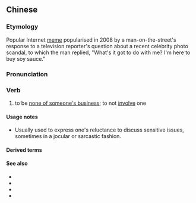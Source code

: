 ==Chinese==
{{zh-forms|s=打酱油|type=12|lit=to buy soy sauce; to fill up the soy sauce bottle in one's household}}
{{wikipedia|lang=zh}}

===Etymology===
Popular Internet [[meme]] popularised in 2008 by a man-on-the-street's response to a television reporter's question about a recent celebrity photo scandal, to which the man replied, "What's it got to do with me? I'm here to buy soy sauce."

===Pronunciation===
{{zh-pron
|m=dǎjiàngyóu
|c=daa2 zoeng3 jau4
|cat=v
}}

===Verb===
{{zh-verb}}

# {{lb|zh|slang}} to be [[none of someone's business]]; to not [[involve]] one
#: {{zh-x|關.我.屌事，我 出來 '''打.醬油''' 的。|What's it got to do with me? I'm here to '''"buy soy sauce"'''.}}

====Usage notes====
* Usually used to express one's reluctance to discuss sensitive issues, sometimes in a jocular or sarcastic fashion.

====Derived terms====
{{zh-der|醬油男|醬油族}}

====See also====
* {{zh-l|關……屌事}}
* {{zh-l|不關……的事}}
* {{zh-l|關……屁事}}
* {{zh-l|關……什麼事}}